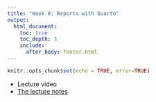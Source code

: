 ```yaml
---
title: "Week 8: Reports with Quarto"
output:
  html_document:
    toc: true
    toc_depth: 3
    include:
      after_body: footer.html
---
```


```r
knitr::opts_chunk$set(echo = TRUE, error=TRUE)
```


* Lecture video
* [The lecture notes](week8-rmdreports-part2.html)

